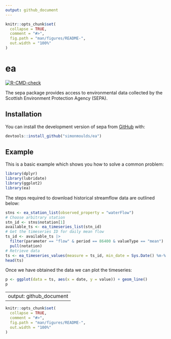 ```yaml
---
output: github_document
---
```


<!-- README.md is generated from README.Rmd. Please edit that file -->

```r
knitr::opts_chunk$set(
  collapse = TRUE,
  comment = "#>",
  fig.path = "man/figures/README-",
  out.width = "100%"
)
```

# ea

<!-- badges: start -->
[![R-CMD-check](https://github.com/simonmoulds/ea/actions/workflows/R-CMD-check.yaml/badge.svg)](https://github.com/simonmoulds/ea/actions/workflows/R-CMD-check.yaml)
<!-- badges: end -->

The sepa package provides access to environmental data collected by the Scottish Environment Protection Agency (SEPA). 

## Installation

You can install the development version of sepa from [GitHub](https://github.com/) with:

```r
devtools::install_github("simonmoulds/ea")
```

## Example

This is a basic example which shows you how to solve a common problem:

```r
library(dplyr)
library(lubridate)
library(ggplot2)
library(ea)
```

The steps required to download historical streamflow data are outlined below: 
```r
stns <- ea_station_list(observed_property = "waterFlow")
# Choose arbitrary station
stn_id <- stns$notation[1]
available_ts <- ea_timeseries_list(stn_id)
# Get the timeseries ID for daily mean flow
ts_id <- available_ts |> 
  filter(parameter == "flow" & period == 86400 & valueType == "mean") |> 
  pull(notation)
# Retrieve data
ts <- ea_timeseries_values(measure = ts_id, min_date = Sys.Date() %m-% months(1))
head(ts)
```

Once we have obtained the data we can plot the timeseries:

```r
p <- ggplot(data = ts, aes(x = date, y = value)) + geom_line()
p
```

---
output: github_document
---

<!-- README.md is generated from README.Rmd. Please edit that file -->

```r
knitr::opts_chunk$set(
  collapse = TRUE,
  comment = "#>",
  fig.path = "man/figures/README-",
  out.width = "100%"
)
```
